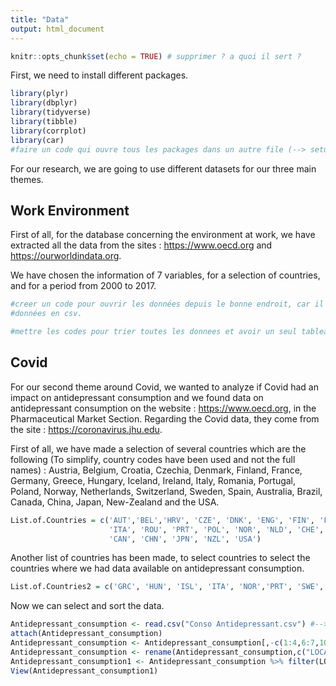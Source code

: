 ```yaml
---
title: "Data"
output: html_document
---
```


```r
knitr::opts_chunk$set(echo = TRUE) # supprimer ? a quoi il sert ?
```

First, we need to install different packages. 

```r
library(plyr)
library(dbplyr)
library(tidyverse)
library(tibble)
library(corrplot)
library(car)
#faire un code qui ouvre tous les packages dans un autre file (--> setup.R)
```

For our research, we are going to use different datasets for our three main themes. 

## Work Environment

First of all, for the database concerning the environment at work, we have extracted all the data from the sites : <https://www.oecd.org> and <https://ourworldindata.org>. 

We have chosen the information of 7 variables, for a selection of countries, and for a period from 2000 to 2017. 

```r
#creer un code pour ouvrir les données depuis le bonne endroit, car il y aura un doc avec toutes les
#données en csv. 
```

````r
#mettre les codes pour trier toutes les donnees et avoir un seul tableau et decrire ce qu'on fait 
````

## Covid 

For our second theme around Covid, we wanted to analyze if Covid had an impact on antidepressant consumption and we found data on antidepressant consumption on the 
website : <https://www.oecd.org>, in the Pharmaceutical Market Section. 
Regarding the Covid data, they come from the site : <https://coronavirus.jhu.edu>. 

First of all, we have made a selection of several countries which are the following (To simplify, country codes have been used and not the full names) : Austria, 
Belgium, Croatia, Czechia, Denmark, Finland, France, Germany, Greece, Hungary, Iceland, Ireland, Italy, Romania, Portugal, Poland, Norway, Netherlands, Switzerland, 
Sweden, Spain, Australia, Brazil, Canada, China, Japan, New-Zealand and the USA.  

```r
List.of.Countries = c('AUT','BEL','HRV', 'CZE', 'DNK', 'ENG', 'FIN', 'FRA', 'DEU', 'GRC', 'HUN','ISL',
                      'ITA', 'ROU', 'PRT', 'POL', 'NOR', 'NLD', 'CHE', 'SWE', 'ESP', 'AUS', 'BRA',
                      'CAN', 'CHN', 'JPN', 'NZL', 'USA')
```
Another list of countries has been made, to select countries to select the countries where we had data available on antidepressant consumption. 

```r
List.of.Countries2 = c('GRC', 'HUN', 'ISL', 'ITA', 'NOR','PRT', 'SWE', 'ESP')
```

Now we can select and sort the data. 

```r
Antidepressant_consumption <- read.csv("Conso Antidepressant.csv") #--> Mettre un code qui sélectionne la donnée depuis le bon emplacement : read.csv(here::here("data/Conso Antidepressant.csv")) ? 
attach(Antidepressant_consumption)
Antidepressant_consumption <- Antidepressant_consumption[,-c(1:4,6:7,10:11)]
Antidepressant_consumption <- rename(Antidepressant_consumption,c("LOCATION"="COU","TIME"="Year"))
Antidepressant_consumption1 <- Antidepressant_consumption %>% filter(LOCATION %in% List.of.Countries2)
View(Antidepressant_consumption1)
````









